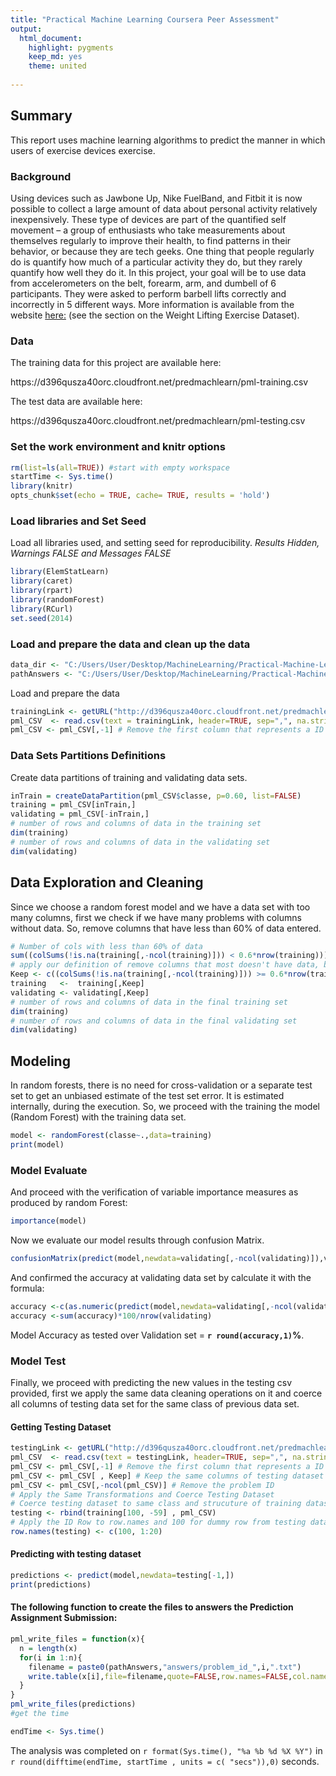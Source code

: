 ```yaml
---
title: "Practical Machine Learning Coursera Peer Assessment"
output:
  html_document:
    highlight: pygments
    keep_md: yes
    theme: united
  
---
```


## Summary

This report uses machine learning algorithms to predict the manner in which users of exercise devices exercise. 


### Background

Using devices such as Jawbone Up, Nike FuelBand, and Fitbit it is now possible to collect a large amount of data about personal activity relatively inexpensively. These type of devices are part of the quantified self movement – a group of enthusiasts who take measurements about themselves regularly to improve their health, to find patterns in their behavior, or because they are tech geeks. One thing that people regularly do is quantify how much of a particular activity they do, but they rarely quantify how well they do it. In this project, your goal will be to use data from accelerometers on the belt, forearm, arm, and dumbell of 6 participants. They were asked to perform barbell lifts correctly and incorrectly in 5 different ways. More information is available from the website [here:](http://groupware.les.inf.puc-rio.br/har) (see the section on the Weight Lifting Exercise Dataset). 

### Data 

The training data for this project are available here: 

https://d396qusza40orc.cloudfront.net/predmachlearn/pml-training.csv

The test data are available here: 

https://d396qusza40orc.cloudfront.net/predmachlearn/pml-testing.csv


### Set the work environment and knitr options

```r
rm(list=ls(all=TRUE)) #start with empty workspace
startTime <- Sys.time()
library(knitr)
opts_chunk$set(echo = TRUE, cache= TRUE, results = 'hold')
```

### Load libraries and Set Seed

Load all libraries used, and setting seed for reproducibility. *Results Hidden, Warnings FALSE and Messages FALSE*

```r
library(ElemStatLearn)
library(caret)
library(rpart)
library(randomForest)
library(RCurl)
set.seed(2014)
```

### Load and prepare the data and clean up the data

```r
data_dir <- "C:/Users/User/Desktop/MachineLearning/Practical-Machine-Learning-Peer-Assessment-1";
pathAnswers <- "C:/Users/User/Desktop/MachineLearning/Practical-Machine-Learning-Peer-Assessment-1/"
```


Load and prepare the data

```r
trainingLink <- getURL("http://d396qusza40orc.cloudfront.net/predmachlearn/pml-training.csv")
pml_CSV  <- read.csv(text = trainingLink, header=TRUE, sep=",", na.strings=c("NA",""))
pml_CSV <- pml_CSV[,-1] # Remove the first column that represents a ID Row
```

### Data Sets Partitions Definitions

Create data partitions of training and validating data sets.

```r
inTrain = createDataPartition(pml_CSV$classe, p=0.60, list=FALSE)
training = pml_CSV[inTrain,]
validating = pml_CSV[-inTrain,]
# number of rows and columns of data in the training set
dim(training)
# number of rows and columns of data in the validating set
dim(validating)
```
## Data Exploration and Cleaning

Since we choose a random forest model and we have a data set with too many columns, first we check if we have many problems with columns without data. So, remove columns that have less than 60% of data entered.

```r
# Number of cols with less than 60% of data
sum((colSums(!is.na(training[,-ncol(training)])) < 0.6*nrow(training)))
# apply our definition of remove columns that most doesn't have data, before its apply to the model.
Keep <- c((colSums(!is.na(training[,-ncol(training)])) >= 0.6*nrow(training)))
training   <-  training[,Keep]
validating <- validating[,Keep]
# number of rows and columns of data in the final training set
dim(training)
# number of rows and columns of data in the final validating set
dim(validating)
```

## Modeling
In random forests, there is no need for cross-validation or a separate test set to get an unbiased estimate of the test set error. It is estimated internally, during the execution. So, we proceed with the training the model (Random Forest) with the training data set.

```r
model <- randomForest(classe~.,data=training)
print(model)
```

### Model Evaluate
And proceed with the verification of variable importance measures as produced by random Forest:

```r
importance(model)
```

Now we evaluate our model results through confusion Matrix.

```r
confusionMatrix(predict(model,newdata=validating[,-ncol(validating)]),validating$classe)
```

And confirmed the accuracy at validating data set by calculate it with the formula:

```r
accuracy <-c(as.numeric(predict(model,newdata=validating[,-ncol(validating)])==validating$classe))
accuracy <-sum(accuracy)*100/nrow(validating)
```

Model Accuracy as tested over Validation set = **`r round(accuracy,1)`%**.  

### Model Test

Finally, we proceed with predicting the new values in the testing csv provided, first we apply the same data cleaning operations on it and coerce all columns of testing data set for the same class of previous data set. 

#### Getting Testing Dataset

```r
testingLink <- getURL("http://d396qusza40orc.cloudfront.net/predmachlearn/pml-testing.csv")
pml_CSV  <- read.csv(text = testingLink, header=TRUE, sep=",", na.strings=c("NA",""))
pml_CSV <- pml_CSV[,-1] # Remove the first column that represents a ID Row
pml_CSV <- pml_CSV[ , Keep] # Keep the same columns of testing dataset
pml_CSV <- pml_CSV[,-ncol(pml_CSV)] # Remove the problem ID
# Apply the Same Transformations and Coerce Testing Dataset
# Coerce testing dataset to same class and strucuture of training dataset 
testing <- rbind(training[100, -59] , pml_CSV) 
# Apply the ID Row to row.names and 100 for dummy row from testing dataset 
row.names(testing) <- c(100, 1:20)
```

#### Predicting with testing dataset

```r
predictions <- predict(model,newdata=testing[-1,])
print(predictions)
```

#### The following function to create the files to answers the Prediction Assignment Submission:

```r
pml_write_files = function(x){
  n = length(x)
  for(i in 1:n){
    filename = paste0(pathAnswers,"answers/problem_id_",i,".txt")
    write.table(x[i],file=filename,quote=FALSE,row.names=FALSE,col.names=FALSE)
  }
}
pml_write_files(predictions)
#get the time
```

```r
endTime <- Sys.time()
```
The analysis was completed on `r format(Sys.time(), "%a %b %d %X %Y")`  in `r round(difftime(endTime, startTime , units = c( "secs")),0)` seconds.
